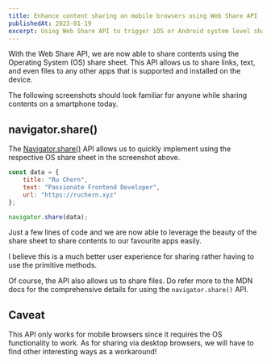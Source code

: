 ```yaml
---
title: Enhance content sharing on mobile browsers using Web Share API
publishedAt: 2023-01-19
excerpt: Using Web Share API to trigger iOS or Android system level sharing sheet; enhancing the user experience of sharing.
---
```


With the Web Share API, we are now able to share contents using the Operating System (OS) share sheet. This API allows us to share links, text, and even files to any other apps that is supported and installed on the device.

The following screenshots should look familiar for anyone while sharing contents on a smartphone today.

## navigator.share()

The [Navigator.share()](https://developer.mozilla.org/en-US/docs/Web/API/Navigator/share) API allows us to quickly implement using the respective OS share sheet in the screenshot above.

```js
const data = {
	title: "Ru Chern",
	text: "Passionate Frontend Developer",
	url: "https://ruchern.xyz"
};

navigator.share(data);
```

Just a few lines of code and we are now able to leverage the beauty of the share sheet to share contents to our favourite apps easily.

I believe this is a much better user experience for sharing rather having to use the primitive methods.

Of course, the API also allows us to share files. Do refer more to the MDN docs for the comprehensive details for using the `navigator.share()` API.

## Caveat

This API only works for mobile browsers since it requires the OS functionality to work. As for sharing via desktop browsers, we will have to find other interesting ways as a workaround!
